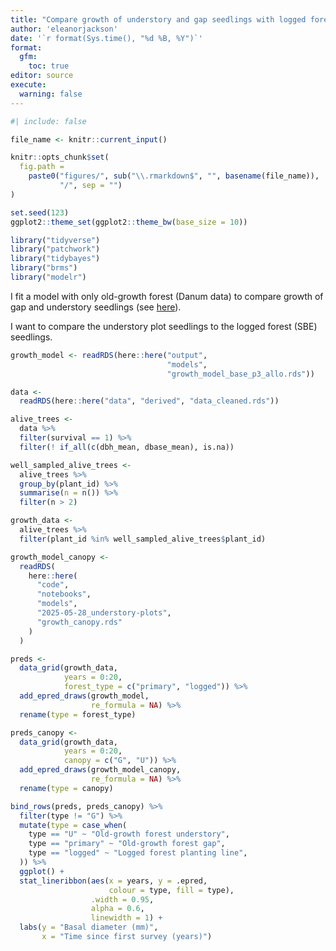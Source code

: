 ```yaml
---
title: "Compare growth of understory and gap seedlings with logged forest seedlings"
author: 'eleanorjackson'
date: '`r format(Sys.time(), "%d %B, %Y")`' 
format: 
  gfm:
    toc: true
editor: source
execute:
  warning: false
---
```


```r
#| include: false

file_name <- knitr::current_input()

knitr::opts_chunk$set(
  fig.path =
    paste0("figures/", sub("\\.rmarkdown$", "", basename(file_name)), 
           "/", sep = "")
)

set.seed(123)
ggplot2::theme_set(ggplot2::theme_bw(base_size = 10))
```

```r
library("tidyverse")
library("patchwork")
library("tidybayes")
library("brms")
library("modelr")
```


I fit a model with only old-growth forest (Danum data) 
to compare growth of gap and understory seedlings
(see [here](2025-05-28_understory-plots.md)).

I want to compare the understory plot seedlings to the logged forest (SBE) seedlings.

```r
growth_model <- readRDS(here::here("output",
                                   "models",
                                   "growth_model_base_p3_allo.rds"))

data <-
  readRDS(here::here("data", "derived", "data_cleaned.rds"))

alive_trees <-
  data %>%
  filter(survival == 1) %>%
  filter(! if_all(c(dbh_mean, dbase_mean), is.na))

well_sampled_alive_trees <-
  alive_trees %>%
  group_by(plant_id) %>%
  summarise(n = n()) %>%
  filter(n > 2)

growth_data <-
  alive_trees %>%
  filter(plant_id %in% well_sampled_alive_trees$plant_id)
```


```r
growth_model_canopy <-
  readRDS(
    here::here(
      "code",
      "notebooks",
      "models",
      "2025-05-28_understory-plots",
      "growth_canopy.rds"
    )
  )
```

```r
preds <- 
  data_grid(growth_data,
            years = 0:20,
            forest_type = c("primary", "logged")) %>%
  add_epred_draws(growth_model,
                  re_formula = NA) %>% 
  rename(type = forest_type)
```

```r
preds_canopy <- 
  data_grid(growth_data,
            years = 0:20,
            canopy = c("G", "U")) %>%
  add_epred_draws(growth_model_canopy,
                  re_formula = NA) %>% 
  rename(type = canopy)
```

```r
bind_rows(preds, preds_canopy) %>% 
  filter(type != "G") %>% 
  mutate(type = case_when(
    type == "U" ~ "Old-growth forest understory",
    type == "primary" ~ "Old-growth forest gap",
    type == "logged" ~ "Logged forest planting line",
  )) %>% 
  ggplot() +
  stat_lineribbon(aes(x = years, y = .epred,
                      colour = type, fill = type),
                  .width = 0.95,
                  alpha = 0.6,
                  linewidth = 1) +
  labs(y = "Basal diameter (mm)",
       x = "Time since first survey (years)")
```

